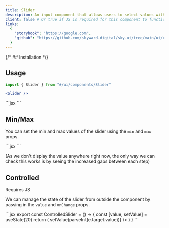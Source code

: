 ```yaml
---
title: Slider
description: An input component that allows users to select values within a range
client: false # Or true if JS is required for this component to function
links:
  {
    "storybook": "https://google.com",
    "github": "https://github.com/skyward-digital/sky-ui/tree/main/ui/components/Slider",
  }
---
```



<CodePreview>
  <Slider />
</CodePreview>

{/* ## Installation */}

## Usage

```jsx
import { Slider } from "#/ui/components/Slider"
```

```jsx
<Slider />
```

<CodePreview client:load>
  <Slider />
  <div slot="code">
    ```jsx
    <Slider />
    ```
  </div>
</CodePreview>

## Min/Max

You can set the min and max values of the slider using the `min` and `max` props.

<CodePreview client:load>
  <ControlledSlider min={1} max={5} value={3} client:load />
  <div slot="code">
    ```jsx
    <Slider />
    ```
  </div>
</CodePreview>

(As we don't display the value anywhere right now, the only way we can check this works is by seeing the increased gaps between each step)

## Controlled

<Badge size="sm" color="gray">
  Requires JS
</Badge>

We can manage the state of the slider from outside the component by passing in the `value` and `onChange` props.

<CodePreview client:load>
  <ControlledSlider value={20} client:load />
  <div slot="code">
    ```jsx
    export const ControlledSlider = () => {
      const [value, setValue] = useState(20)
      return (
        <Slider
          min={0}
          max={100}
          value={value}
          onChange={(e) => setValue(parseInt(e.target.value))}
        />
      )
    }
    ```
  </div>
</CodePreview>
